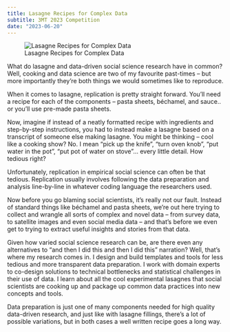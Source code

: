 ```yaml
---
title: Lasagne Recipes for Complex Data
subtitle: 3MT 2023 Competition
date: "2023-06-20"
---
```


![Lasagne Recipes for Complex Data](3MT-2023-lasagne-v03.png)

What do lasagne and data-driven social science research have in common? Well, cooking and data science are two of my favourite past-times -- but more importantly they're both things we would sometimes like to reproduce.

When it comes to lasagne, replication is pretty straight forward. You'll need a recipe for each of the components -- pasta sheets, béchamel, and sauce.. or you'll use pre-made pasta sheets.

Now, imagine if instead of a neatly formatted recipe with ingredients and step-by-step instructions, you had to instead make a lasagne based on a transcript of someone else making lasagne. You might be thinking -- cool like a cooking show? No. I mean "pick up the knife", "turn oven knob", "put water in the pot", "put pot of water on stove"... every little detail. How tedious right?

Unfortunately, replication in empirical social science can often be that tedious. Replication usually involves following the data preparation and analysis line-by-line in whatever coding language the researchers used.

Now before you go blaming social scientists, it's really not our fault. Instead of standard things like béchamel and pasta sheets, we're out here trying to collect and wrangle all sorts of complex and novel data -- from survey data, to satellite images and even social media data -- and that's before we even get to trying to extract useful insights and stories from that data.

Given how varied social science research can be, are there even any alternatives to "and then I did this and then I did this" narration? Well, that's where my research comes in. I design and build templates and tools for less tedious and more transparent data preparation. I work with domain experts to co-design solutions to technical bottlenecks and statistical challenges in their use of data. I learn about all the cool experimental lasagnes that social scientists are cooking up and package up common data practices into new concepts and tools. 

Data preparation is just one of many components needed for high quality data-driven research, and just like with lasagne fillings, there's a lot of possible variations, but in both cases a well written recipe goes a long way.
